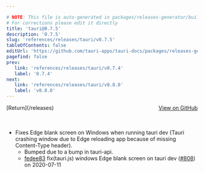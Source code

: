 ```yaml
---

# NOTE: This file is auto-generated in packages/releases-generator/build.ts
# For corrections please edit it directly
title: 'tauri@0.7.5'
description: '0.7.5'
slug: 'references/releases/tauri/v0.7.5'
tableOfContents: false
editUrl: 'https://github.com/tauri-apps/tauri-docs/packages/releases-generator/build.ts'
pagefind: false
prev:
   link: 'references/releases/tauri/v0.7.4'
   label: '0.7.4'
next:
   link: 'references/releases/tauri/v0.8.0'
   label: 'v0.8.0'
---
```


<div style="margin-bottom:3rem; display: flex; justify-content: space-between; align-items: center"><span>[Return](/releases)</span><span><a href="https://github.com/tauri-apps/tauri/releases/tag/tauri-v0.7.5">View on GitHub</a></span></div>

- Fixes Edge blank screen on Windows when running tauri dev (Tauri crashing window due to Edge reloading app because of missing Content-Type header).
  - Bumped due to a bump in tauri-api.
  - [fedee83](https://www.github.com/tauri-apps/tauri/commit/fedee835e36daa4363b91aabd43143e8033c9a5c) fix(tauri.js) windows Edge blank screen on tauri dev ([#808](https://www.github.com/tauri-apps/tauri/pull/808)) on 2020-07-11

